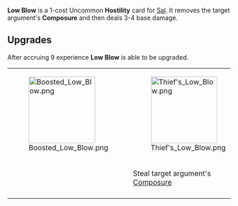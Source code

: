 {{Card
|character = Sal
|rarity = Uncommon
|cardtype = Hostility
|decktype = Negotiation
|upgradeable = Yes
|expreq = 9
|upgrade1 = Boosted Low Blow
|upgrade2 = Thief's Low Blow}}
{{Quote|That's gotta hurt.}}

'''Low Blow''' is a 1-cost Uncommon '''Hostility''' card for [[Sal]]. It removes the target argument's '''Composure''' and then deals 3-4 base damage.

==Upgrades==
After accruing 9 experience '''Low Blow''' is able to be upgraded. 
{| class="wikitable" style="text-align:center"
|-
|[[File:Boosted Low Blow.png|150px]]
|[[File:Thief's Low Blow.png|150px]]
|-
!
!Steal target argument's [[Composure]]
|-
|}